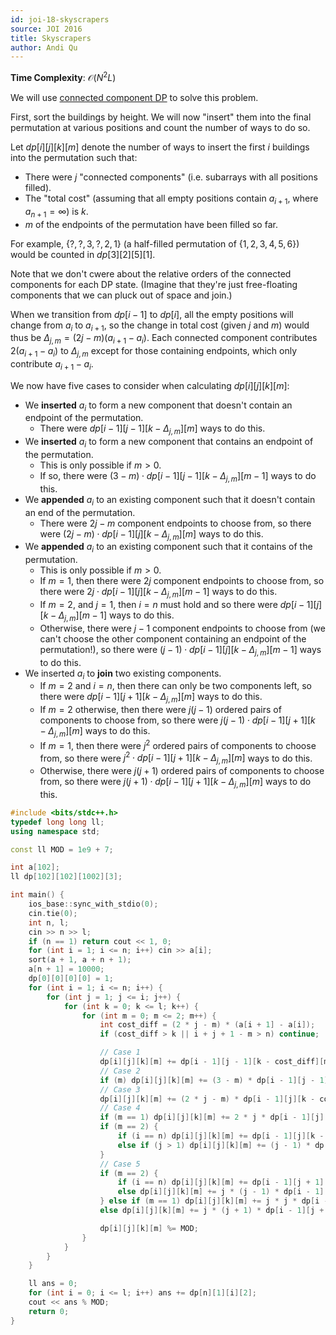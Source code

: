 ```yaml
---
id: joi-18-skyscrapers
source: JOI 2016
title: Skyscrapers
author: Andi Qu
---
```


**Time Complexity**: $\mathcal O(N^2L)$

We will use [connected component DP](https://codeforces.com/blog/entry/47764) to solve this problem.

First, sort the buildings by height. We will now "insert" them into the final permutation at various positions and count the number of ways to do so.

Let $dp[i][j][k][m]$ denote the number of ways to insert the first $i$ buildings into the permutation such that:
- There were $j$ "connected components" (i.e. subarrays with all positions filled).
- The "total cost" (assuming that all empty positions contain $a_{i + 1}$, where $a_{n + 1} = \infty$) is $k$.
- $m$ of the endpoints of the permutation have been filled so far.

For example, $\{?, ?, 3, ?, 2, 1\}$ (a half-filled permutation of $\{1, 2, 3, 4, 5, 6\}$) would be counted in $dp[3][2][5][1]$.

Note that we don't cwere about the relative orders of the connected components for each DP state. (Imagine that they're just free-floating components that we can pluck out of space and join.)

When we transition from $dp[i - 1]$ to $dp[i]$, all the empty positions will change from $a_i$ to $a_{i + 1}$, so
the change in total cost (given $j$ and $m$) would thus be $\Delta_{j, m} = (2j - m)(a_{i + 1} - a_i)$. Each connected
component contributes $2(a_{i + 1} - a_i)$ to $\Delta_{j, m}$ except for those containing endpoints, which only contribute $a_{i + 1} - a_i$.

We now have five cases to consider when calculating $dp[i][j][k][m]$:
- We **inserted** $a_i$ to form a new component that doesn't contain an endpoint of the permutation.
    - There were $dp[i - 1][j - 1][k - \Delta_{j, m}][m]$ ways to do this.
- We **inserted** $a_i$ to form a new component that contains an endpoint of the permutation.
    - This is only possible if $m > 0$.
    - If so, there were $(3 - m) \cdot dp[i - 1][j - 1][k - \Delta_{j, m}][m - 1]$ ways to do this.
- We **appended** $a_i$ to an existing component such that it doesn't contain an end of the permutation.
    - There were $2j - m$ component endpoints to choose from, so there were $(2j - m) \cdot dp[i - 1][j][k - \Delta_{j, m}][m]$ ways to do this.
- We **appended** $a_i$ to an existing component such that it contains of the permutation.
    - This is only possible if $m > 0$.
    - If $m = 1$, then there were $2j$ component endpoints to choose from, so there were $2j \cdot dp[i - 1][j][k - \Delta_{j, m}][m - 1]$ ways to do this.
    - If $m = 2$, and $j = 1$, then $i = n$ must hold and so there were $dp[i - 1][j][k - \Delta_{j, m}][m - 1]$ ways to do this.
    - Otherwise, there were $j - 1$ component endpoints to choose from (we can't choose the other component containing an endpoint of the permutation!),
      so there were $(j - 1) \cdot dp[i - 1][j][k - \Delta_{j, m}][m - 1]$ ways to do this.
- We inserted $a_i$ to **join** two existing components.
    - If $m = 2$ and $i = n$, then there can only be two components left, so there were $dp[i - 1][j + 1][k - \Delta_{j, m}][m]$ ways to do this.
    - If $m = 2$ otherwise, then there were $j(j - 1)$ ordered pairs of components to choose from, so there were
      $j(j - 1) \cdot dp[i - 1][j + 1][k - \Delta_{j, m}][m]$ ways to do this.
    - If $m = 1$, then there were $j^2$ ordered pairs of components to choose from, so there were $j^2 \cdot dp[i - 1][j + 1][k - \Delta_{j, m}][m]$
      ways to do this.
    - Otherwise, there were $j(j + 1)$ ordered pairs of components to choose from, so there were $j(j + 1) \cdot dp[i - 1][j + 1][k - \Delta_{j, m}][m]$
      ways to do this. 

```cpp
#include <bits/stdc++.h>
typedef long long ll;
using namespace std;

const ll MOD = 1e9 + 7;

int a[102];
ll dp[102][102][1002][3];

int main() {
    ios_base::sync_with_stdio(0);
    cin.tie(0);
    int n, l;
    cin >> n >> l;
    if (n == 1) return cout << 1, 0;
    for (int i = 1; i <= n; i++) cin >> a[i];
    sort(a + 1, a + n + 1);
    a[n + 1] = 10000;
    dp[0][0][0][0] = 1;
    for (int i = 1; i <= n; i++) {
        for (int j = 1; j <= i; j++) {
            for (int k = 0; k <= l; k++) {
                for (int m = 0; m <= 2; m++) {
                    int cost_diff = (2 * j - m) * (a[i + 1] - a[i]);
                    if (cost_diff > k || i + j + 1 - m > n) continue;

                    // Case 1
                    dp[i][j][k][m] += dp[i - 1][j - 1][k - cost_diff][m];
                    // Case 2
                    if (m) dp[i][j][k][m] += (3 - m) * dp[i - 1][j - 1][k - cost_diff][m - 1];
                    // Case 3
                    dp[i][j][k][m] += (2 * j - m) * dp[i - 1][j][k - cost_diff][m];
                    // Case 4
                    if (m == 1) dp[i][j][k][m] += 2 * j * dp[i - 1][j][k - cost_diff][m - 1];
                    if (m == 2) {
                        if (i == n) dp[i][j][k][m] += dp[i - 1][j][k - cost_diff][m - 1];
                        else if (j > 1) dp[i][j][k][m] += (j - 1) * dp[i - 1][j][k - cost_diff][m - 1];
                    }
                    // Case 5
                    if (m == 2) {
                        if (i == n) dp[i][j][k][m] += dp[i - 1][j + 1][k - cost_diff][m];
                        else dp[i][j][k][m] += j * (j - 1) * dp[i - 1][j + 1][k - cost_diff][m];
                    } else if (m == 1) dp[i][j][k][m] += j * j * dp[i - 1][j + 1][k - cost_diff][m]; 
                    else dp[i][j][k][m] += j * (j + 1) * dp[i - 1][j + 1][k - cost_diff][m];

                    dp[i][j][k][m] %= MOD;
                }
            }
        }
    }

    ll ans = 0;
    for (int i = 0; i <= l; i++) ans += dp[n][1][i][2];
    cout << ans % MOD;
    return 0;
}
```
